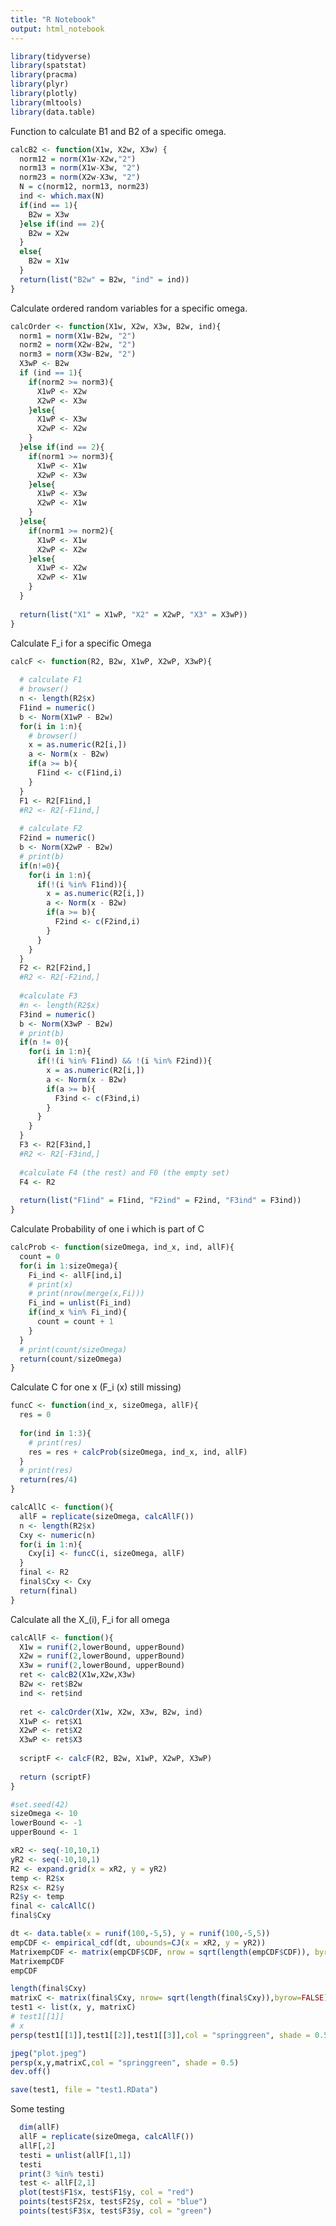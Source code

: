 ```yaml
---
title: "R Notebook"
output: html_notebook
---
```


```r
library(tidyverse)
library(spatstat)
library(pracma)
library(plyr)
library(plotly)
library(mltools)
library(data.table)
```


Function to calculate B1 and B2 of a specific omega. 
```r

calcB2 <- function(X1w, X2w, X3w) {
  norm12 = norm(X1w-X2w,"2")
  norm13 = norm(X1w-X3w, "2")
  norm23 = norm(X2w-X3w, "2")
  N = c(norm12, norm13, norm23)
  ind <- which.max(N)
  if(ind == 1){
    B2w = X3w
  }else if(ind == 2){
    B2w = X2w
  }
  else{
    B2w = X1w
  }
  return(list("B2w" = B2w, "ind" = ind))
}

```


Calculate ordered random variables for a specific omega.
```r
calcOrder <- function(X1w, X2w, X3w, B2w, ind){
  norm1 = norm(X1w-B2w, "2")
  norm2 = norm(X2w-B2w, "2")
  norm3 = norm(X3w-B2w, "2")
  X3wP <- B2w
  if (ind == 1){
    if(norm2 >= norm3){
      X1wP <- X2w
      X2wP <- X3w
    }else{
      X1wP <- X3w
      X2wP <- X2w
    }
  }else if(ind == 2){
    if(norm1 >= norm3){
      X1wP <- X1w
      X2wP <- X3w
    }else{
      X1wP <- X3w
      X2wP <- X1w
    }
  }else{
    if(norm1 >= norm2){
      X1wP <- X1w
      X2wP <- X2w
    }else{
      X1wP <- X2w
      X2wP <- X1w
    }
  }
  
  return(list("X1" = X1wP, "X2" = X2wP, "X3" = X3wP))
}

```

Calculate F_i for a specific Omega
```r
calcF <- function(R2, B2w, X1wP, X2wP, X3wP){
  
  # calculate F1
  # browser()
  n <- length(R2$x)
  F1ind = numeric()
  b <- Norm(X1wP - B2w)
  for(i in 1:n){
    # browser()
    x = as.numeric(R2[i,])
    a <- Norm(x - B2w)
    if(a >= b){
      F1ind <- c(F1ind,i)
    }
  }
  F1 <- R2[F1ind,]
  #R2 <- R2[-F1ind,]
  
  # calculate F2
  F2ind = numeric()
  b <- Norm(X2wP - B2w)
  # print(b)
  if(n!=0){
    for(i in 1:n){
      if(!(i %in% F1ind)){
        x = as.numeric(R2[i,])
        a <- Norm(x - B2w)
        if(a >= b){
          F2ind <- c(F2ind,i)
        }
      }
    }
  }
  F2 <- R2[F2ind,]
  #R2 <- R2[-F2ind,]
  
  #calculate F3
  #n <- length(R2$x)
  F3ind = numeric()
  b <- Norm(X3wP - B2w)
  # print(b)
  if(n != 0){
    for(i in 1:n){
      if(!(i %in% F1ind) && !(i %in% F2ind)){
        x = as.numeric(R2[i,])
        a <- Norm(x - B2w)
        if(a >= b){
          F3ind <- c(F3ind,i)
        }
      }
    }
  }
  F3 <- R2[F3ind,]
  #R2 <- R2[-F3ind,]
  
  #calculate F4 (the rest) and F0 (the empty set) 
  F4 <- R2
  
  return(list("F1ind" = F1ind, "F2ind" = F2ind, "F3ind" = F3ind))
}
```



Calculate Probability of one i which is part of C
```r
calcProb <- function(sizeOmega, ind_x, ind, allF){
  count = 0
  for(i in 1:sizeOmega){
    Fi_ind <- allF[ind,i]
    # print(x)
    # print(nrow(merge(x,Fi)))
    Fi_ind = unlist(Fi_ind)
    if(ind_x %in% Fi_ind){
      count = count + 1
    }
  }
  # print(count/sizeOmega)
  return(count/sizeOmega)
}
```


Calculate C for one x (F_i (x) still missing)
```r
funcC <- function(ind_x, sizeOmega, allF){
  res = 0
  
  for(ind in 1:3){
    # print(res)
    res = res + calcProb(sizeOmega, ind_x, ind, allF)
  }
  # print(res)
  return(res/4)
}
```

```r
calcAllC <- function(){
  allF = replicate(sizeOmega, calcAllF())
  n <- length(R2$x)
  Cxy <- numeric(n)
  for(i in 1:n){
    Cxy[i] <- funcC(i, sizeOmega, allF)
  }
  final <- R2
  final$Cxy <- Cxy
  return(final)
}
```

Calculate all the X_(i), F_i for all omega 
```r
calcAllF <- function(){
  X1w = runif(2,lowerBound, upperBound)
  X2w = runif(2,lowerBound, upperBound)
  X3w = runif(2,lowerBound, upperBound)
  ret <- calcB2(X1w,X2w,X3w)
  B2w <- ret$B2w
  ind <- ret$ind
  
  ret <- calcOrder(X1w, X2w, X3w, B2w, ind)
  X1wP <- ret$X1
  X2wP <- ret$X2
  X3wP <- ret$X3
  
  scriptF <- calcF(R2, B2w, X1wP, X2wP, X3wP)
  
  return (scriptF)
}

```


```r
#set.seed(42)
sizeOmega <- 10
lowerBound <- -1
upperBound <- 1

xR2 <- seq(-10,10,1)
yR2 <- seq(-10,10,1)
R2 <- expand.grid(x = xR2, y = yR2)
temp <- R2$x
R2$x <- R2$y
R2$y <- temp
final <- calcAllC()
final$Cxy

```


```r
dt <- data.table(x = runif(100,-5,5), y = runif(100,-5,5))
empCDF <- empirical_cdf(dt, ubounds=CJ(x = xR2, y = yR2))
MatrixempCDF <- matrix(empCDF$CDF, nrow = sqrt(length(empCDF$CDF)), byrow = TRUE)
MatrixempCDF
empCDF

length(final$Cxy)
matrixC <- matrix(final$Cxy, nrow= sqrt(length(final$Cxy)),byrow=FALSE)
test1 <- list(x, y, matrixC)
# test1[[1]]
# x
persp(test1[[1]],test1[[2]],test1[[3]],col = "springgreen", shade = 0.5)

```

```r
jpeg("plot.jpeg")
persp(x,y,matrixC,col = "springgreen", shade = 0.5)
dev.off()

save(test1, file = "test1.RData")
```


Some testing

```r
  dim(allF)
  allF = replicate(sizeOmega, calcAllF())
  allF[,2]
  testi = unlist(allF[1,1])
  testi
  print(3 %in% testi)
  test <- allF[2,1]
  plot(test$F1$x, test$F1$y, col = "red")
  points(test$F2$x, test$F2$y, col = "blue")
  points(test$F3$x, test$F3$y, col = "green")

```

